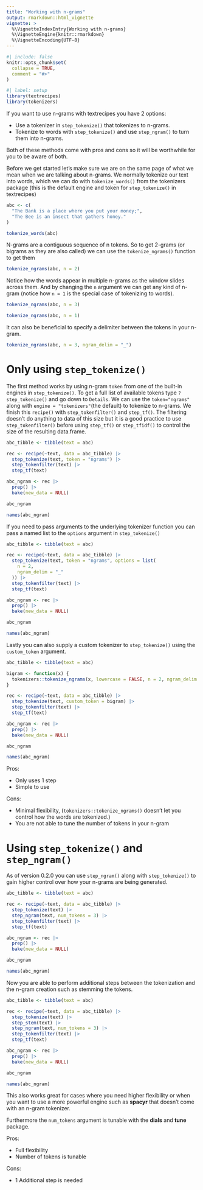 ```yaml
---
title: "Working with n-grams"
output: rmarkdown::html_vignette
vignette: >
  %\VignetteIndexEntry{Working with n-grams}
  %\VignetteEngine{knitr::rmarkdown}
  %\VignetteEncoding{UTF-8}
---
```


```r
#| include: false
knitr::opts_chunk$set(
  collapse = TRUE,
  comment = "#>"
)
```

```r
#| label: setup
library(textrecipes)
library(tokenizers)
```

If you want to use n-grams with textrecipes you have 2 options:

- Use a tokenizer in `step_tokenize()` that tokenizes to n-grams.
- Tokenize to words with `step_tokenize()` and use `step_ngram()` to turn them into n-grams.

Both of these methods come with pros and cons so it will be worthwhile for you to be aware of both.

Before we get started let's make sure we are on the same page of what we mean when we are talking about n-grams. We normally tokenize our text into words, which we can do with `tokenize_words()` from the tokenizers package (this is the default engine and token for `step_tokenize()` in textrecipes)

```r
abc <- c(
  "The Bank is a place where you put your money;",
  "The Bee is an insect that gathers honey."
)

tokenize_words(abc)
```

N-grams are a contiguous sequence of n tokens. So to get 2-grams (or bigrams as they are also called) we can use the `tokenize_ngrams()` function to get them

```r
tokenize_ngrams(abc, n = 2)
```

Notice how the words appear in multiple n-grams as the window slides across them.
And by changing the `n` argument we can get any kind of n-gram (notice how `n = 1` is the special case of tokenizing to words).

```r
tokenize_ngrams(abc, n = 3)

tokenize_ngrams(abc, n = 1)
```

It can also be beneficial to specify a delimiter between the tokens in your n-gram.

```r
tokenize_ngrams(abc, n = 3, ngram_delim = "_")
```

# Only using `step_tokenize()`

The first method works by using n-gram `token` from one of the built-in engines in `step_tokenize()`. To get a full list of available tokens type `?step_tokenize()` and go down to `Details`.
We can use the `token="ngrams"` along with `engine = "tokenizers"`(the default) to tokenize to n-grams.
We finish this `recipe()` with `step_tokenfilter()` and `step_tf()`.
The filtering doesn't do anything to data of this size but it is a good practice to use `step_tokenfilter()` before using `step_tf()` or `step_tfidf()` to control the size of the resulting data.frame.

```r
abc_tibble <- tibble(text = abc)

rec <- recipe(~text, data = abc_tibble) |>
  step_tokenize(text, token = "ngrams") |>
  step_tokenfilter(text) |>
  step_tf(text)

abc_ngram <- rec |>
  prep() |>
  bake(new_data = NULL)

abc_ngram

names(abc_ngram)
```

If you need to pass arguments to the underlying tokenizer function you can pass a named list to the `options` argument in `step_tokenize()`

```r
abc_tibble <- tibble(text = abc)

rec <- recipe(~text, data = abc_tibble) |>
  step_tokenize(text, token = "ngrams", options = list(
    n = 2,
    ngram_delim = "_"
  )) |>
  step_tokenfilter(text) |>
  step_tf(text)

abc_ngram <- rec |>
  prep() |>
  bake(new_data = NULL)

abc_ngram

names(abc_ngram)
```

Lastly you can also supply a custom tokenizer to `step_tokenize()` using the `custom_token` argument.

```r
abc_tibble <- tibble(text = abc)

bigram <- function(x) {
  tokenizers::tokenize_ngrams(x, lowercase = FALSE, n = 2, ngram_delim = ".")
}

rec <- recipe(~text, data = abc_tibble) |>
  step_tokenize(text, custom_token = bigram) |>
  step_tokenfilter(text) |>
  step_tf(text)

abc_ngram <- rec |>
  prep() |>
  bake(new_data = NULL)

abc_ngram

names(abc_ngram)
```

Pros:

- Only uses 1 step
- Simple to use

Cons:

- Minimal flexibility, (`tokenizers::tokenize_ngrams()` doesn't let you control how the words are tokenized.)
- You are not able to tune the number of tokens in your n-gram

# Using `step_tokenize()` and `step_ngram()`

As of version 0.2.0 you can use `step_ngram()` along with `step_tokenize()` to gain higher control over how your n-grams are being generated.

```r
abc_tibble <- tibble(text = abc)

rec <- recipe(~text, data = abc_tibble) |>
  step_tokenize(text) |>
  step_ngram(text, num_tokens = 3) |>
  step_tokenfilter(text) |>
  step_tf(text)

abc_ngram <- rec |>
  prep() |>
  bake(new_data = NULL)

abc_ngram

names(abc_ngram)
```

Now you are able to perform additional steps between the tokenization and the n-gram creation such as stemming the tokens.

```r
abc_tibble <- tibble(text = abc)

rec <- recipe(~text, data = abc_tibble) |>
  step_tokenize(text) |>
  step_stem(text) |>
  step_ngram(text, num_tokens = 3) |>
  step_tokenfilter(text) |>
  step_tf(text)

abc_ngram <- rec |>
  prep() |>
  bake(new_data = NULL)

abc_ngram

names(abc_ngram)
```

This also works great for cases where you need higher flexibility or when you want to use a more powerful engine such as **spacyr** that doesn't come with an n-gram tokenizer.

Furthermore the `num_tokens` argument is tunable with the **dials** and **tune** package.

Pros:

- Full flexibility
- Number of tokens is tunable

Cons:

- 1 Additional step is needed
